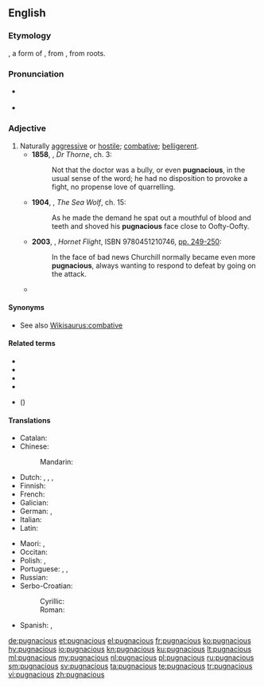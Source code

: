 ==English==

===Etymology===
{{etyl|la|en}}, a form of {{term|pugnō||I fight|lang=la}}, from {{term|pugnus||fist|lang=la}}, from {{etyl|ine-pro|en}} roots.

===Pronunciation===
* {{a|UK}} {{IPA|/pʌɡˈneɪ.ʃəs/|lang=en}}
* {{rhymes|eɪʃəs|lang=en}}

===Adjective===
{{en-adj}}

# Naturally [[aggressive]] or [[hostile]]; [[combative]]; [[belligerent]].
#* '''1858''', {{w|Anthony Trollope}}, ''Dr Thorne'', ch. 3:
#*: Not that the doctor was a bully, or even '''pugnacious''', in the usual sense of the word; he had no disposition to provoke a fight, no propense love of quarrelling.
#* '''1904''', {{w|Jack London}}, ''The Sea Wolf'', ch. 15:
#*: As he made the demand he spat out a mouthful of blood and teeth and shoved his '''pugnacious''' face close to Oofty-Oofty.
#* '''2003''', {{w|Ken Follett}}, ''Hornet Flight'', ISBN 9780451210746, [http://books.google.ca/books?id=cveoqrRNew0C&dq=pugnacious+subject%3A%22fiction%22&q=pugnacious#v=snippet&q=pugnacious&f=false pp. 249-250]:
#*: In the face of bad news Churchill normally became even more '''pugnacious''', always wanting to respond to defeat by going on the attack.
#* {{quote-news|author=Oliver Brown|title=Oscar Pistorius jailed for five years – sport afforded no protection against his tragic fallibilities: Bladerunner's punishment for killing Reeva Steenkamp is but a frippery when set against the burden that her bereft parents, June and Barry, must carry &#91;print version: No room for sentimentality in this tragedy, 13 September 2014, p.&nbsp;S22&#93;|url=http://www.telegraph.co.uk/news/worldnews/oscar-pistorius/11089621/Oscar-Pistorius-jailed-for-five-years-sport-afforded-no-protection-against-his-tragic-fallibilities.html|work={{w|The Daily Telegraph}} (Sport)|date=21 October 2014|passage=[I]n the 575 days since [[w:Oscar Pistorius|[Oscar] Pistorius]] shot dead his girlfriend {{w|Reeva Steenkamp}}, there has been an unseemly scramble to construct revisionist histories, to identify evidence beneath that placid exterior of a '''pugnacious''', hair-trigger personality.}}

====Synonyms====
* See also [[Wikisaurus:combative]]

====Related terms====
* {{l|en|impugn}}
* {{l|en|poniard}}
* {{l|en|pugilism}}
* {{l|en|pugnacity}}
* {{l|en|repugn}} ({{l|en|repugnant}})

====Translations====
{{trans-top|aggressive, belligerent}}
* Catalan: {{t|ca|pugnaç}}
* Chinese:
*: Mandarin: {{t|cmn|好鬥的|sc=Hani}}
* Dutch: {{t|nl|strijdlustig}}, {{t|nl|vechtlustig}}, {{t+|nl|vijandig}}, {{t+|nl|vijandig}}
* Finnish: {{t|fi|taistelunhaluinen}}
* French: {{t+|fr|pugnace}}
* Galician: {{t|gl|pugnaz}}
* German: {{t|de|kampflustig}}, {{t+|de|streitsüchtig}}
* Italian: {{t+|it|pugnace}}
* Latin: {{t|la|pugnax}}
{{trans-mid}}
* Maori: {{t|mi|pukungangare}}, {{t|mi|ririhau}}
* Occitan: {{t|oc|pugnaç}}
* Polish: {{t|pl|wojowniczy}}, {{t|pl|awanturniczy|m}}
* Portuguese: {{t|pt|pugnaz}}, {{t|pt|pugnace}}, {{t+|pt|belicoso}}
* Russian: {{t|ru|драчли́вый}}
* Serbo-Croatian:
*: Cyrillic: {{t|sh|ратоборан}}
*: Roman: {{t+|sh|ratoboran}}
* Spanish: {{t+|es|pugnaz}}, {{t+|es|belicoso}}
{{trans-bottom}}

[[de:pugnacious]]
[[et:pugnacious]]
[[el:pugnacious]]
[[fr:pugnacious]]
[[ko:pugnacious]]
[[hy:pugnacious]]
[[io:pugnacious]]
[[kn:pugnacious]]
[[ku:pugnacious]]
[[lt:pugnacious]]
[[ml:pugnacious]]
[[my:pugnacious]]
[[nl:pugnacious]]
[[pl:pugnacious]]
[[ru:pugnacious]]
[[sm:pugnacious]]
[[sv:pugnacious]]
[[ta:pugnacious]]
[[te:pugnacious]]
[[tr:pugnacious]]
[[vi:pugnacious]]
[[zh:pugnacious]]